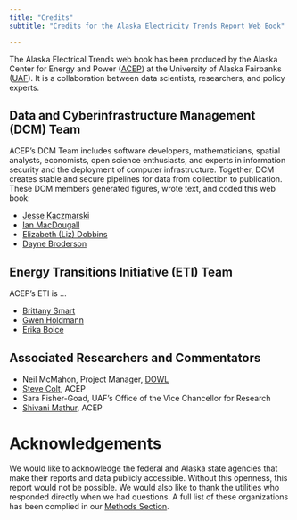 ```yaml
---
title: "Credits"
subtitle: "Credits for the Alaska Electricity Trends Report Web Book"

---
```


The Alaska Electrical Trends web book has been produced by the Alaska Center for Energy and Power ([ACEP](https://www.uaf.edu/acep/)) at the University of Alaska Fairbanks ([UAF](https://www.uaf.edu/uaf/index.php)). It is a collaboration between data scientists, researchers, and policy experts.

## Data and Cyberinfrastructure Management (DCM) Team

ACEP's DCM Team <!-- (add a link when it becomes available) -->  includes software developers, mathematicians, spatial analysts, economists, open science enthusiasts, and experts in information security and the deployment of computer infrastructure. Together, DCM creates stable and secure pipelines for data from collection to publication. These DCM members generated figures, wrote text, and coded this web book:

* [Jesse Kaczmarski](https://www.uaf.edu/acep/about/our-team/jesse-kaczmarski.php)
* [Ian MacDougall](https://www.uaf.edu/acep/about/our-team/ian-macdougall.php)
* [Elizabeth (Liz) Dobbins](https://www.uaf.edu/acep/about/our-team/elizabeth-dobbins.php)
* [Dayne Broderson](https://www.uaf.edu/acep/about/our-team/dayne-broderson.php)

## Energy Transitions Initiative (ETI) Team 

ACEP's ETI is ...

* [Brittany Smart](https://www.uaf.edu/acep/about/our-team/brittany-smart.php)
* [Gwen Holdmann](https://www.uaf.edu/acep/about/our-team/gwen-holdmann.php)
* [Erika Boice](https://www.uaf.edu/acep/about/our-team/erika-boice.php)

## Associated Researchers and Commentators

* Neil McMahon, Project Manager, [DOWL](https://www.dowl.com/)
* [Steve Colt](https://www.uaf.edu/acep/about/our-team/steve-colt.php), ACEP
* Sara Fisher-Goad, UAF's Office of the Vice Chancellor for Research
* [Shivani Mathur](https://www.uaf.edu/acep/about/our-team/shivani-mathur.php), ACEP

# Acknowledgements

We would like to acknowledge the federal and Alaska state agencies that make their reports and data publicly accessible. Without this openness, this report would not be possible. We would also like to thank the utilities who responded directly when we had questions. A full list of these organizations has been complied in our [Methods Section](methods.qmd).

